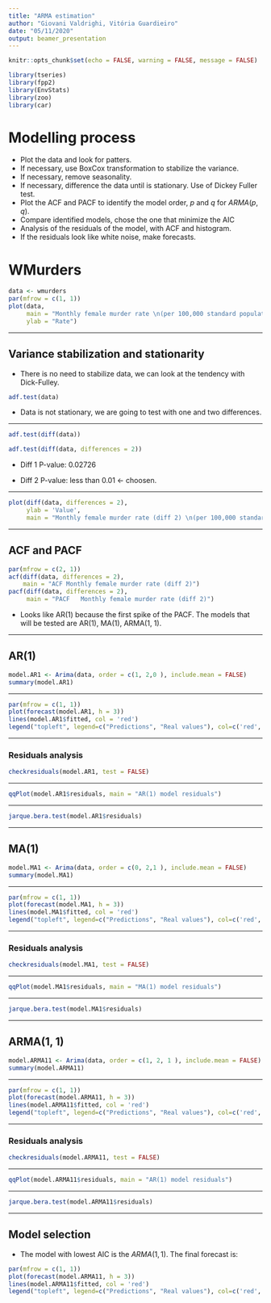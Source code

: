 ```yaml
---
title: "ARMA estimation"
author: "Giovani Valdrighi, Vitória Guardieiro"
date: "05/11/2020"
output: beamer_presentation
---
```


```r
knitr::opts_chunk$set(echo = FALSE, warning = FALSE, message = FALSE)

library(tseries)
library(fpp2)
library(EnvStats)
library(zoo)
library(car)
```

# Modelling process

- Plot the data and look for patters.
- If necessary, use BoxCox transformation to stabilize the variance.
- If necessary, remove seasonality.
- If necessary, difference the data until is stationary. Use of Dickey Fuller test.
- Plot the ACF and PACF to identify the model order, $p$ and $q$ for $ARMA(p, q)$.
- Compare identified models, chose the one that minimize the AIC
- Analysis of the residuals of the model, with ACF and histogram.
- If the residuals look like white noise, make forecasts.

# WMurders

```r
data <- wmurders
par(mfrow = c(1, 1))
plot(data, 
     main = "Monthly female murder rate \n(per 100,000 standard population)", 
     ylab = "Rate")
```

--- 

## Variance stabilization and stationarity

- There is no need to stabilize data, we can look at the tendency with Dick-Fulley.
```r
adf.test(data)
```
- Data is not stationary, we are going to test with one and two differences.

--- 

```r
adf.test(diff(data))
```

```r
adf.test(diff(data, differences = 2))
```
- Diff 1 P-value: 0.02726

- Diff 2 P-value: less than 0.01 <- choosen. 

---

```r
plot(diff(data, differences = 2), 
     ylab = 'Value', 
     main = "Monthly female murder rate (diff 2) \n(per 100,000 standard population)", )
```

---

## ACF and PACF

```r
par(mfrow = c(2, 1))
acf(diff(data, differences = 2),
    main = "ACF Monthly female murder rate (diff 2)")
pacf(diff(data, differences = 2),
     main = "PACF   Monthly female murder rate (diff 2)")
```

- Looks like AR(1) because the first spike of the PACF. The models that will be tested are AR(1), MA(1), ARMA(1, 1).

---

## AR(1)

```r
model.AR1 <- Arima(data, order = c(1, 2,0 ), include.mean = FALSE)
summary(model.AR1)
```

---

```r
par(mfrow = c(1, 1))
plot(forecast(model.AR1, h = 3))
lines(model.AR1$fitted, col = 'red')
legend("topleft", legend=c("Predictions", "Real values"), col=c('red','black'), lty = 1:1, cex=0.8)
```


---

### Residuals analysis

```r
checkresiduals(model.AR1, test = FALSE)
```

---

```r
qqPlot(model.AR1$residuals, main = "AR(1) model residuals")
```

---

```r
jarque.bera.test(model.AR1$residuals)
```

---

## MA(1)

```r
model.MA1 <- Arima(data, order = c(0, 2,1 ), include.mean = FALSE)
summary(model.MA1)
```

---

```r
par(mfrow = c(1, 1))
plot(forecast(model.MA1, h = 3))
lines(model.MA1$fitted, col = 'red')
legend("topleft", legend=c("Predictions", "Real values"), col=c('red','black'), lty = 1:1, cex=0.8)
```

---

### Residuals analysis

```r
checkresiduals(model.MA1, test = FALSE)
```

---

```r
qqPlot(model.MA1$residuals, main = "MA(1) model residuals")
```

---

```r
jarque.bera.test(model.MA1$residuals)
```

---

## ARMA(1, 1)


```r
model.ARMA11 <- Arima(data, order = c(1, 2, 1 ), include.mean = FALSE)
summary(model.ARMA11)
```

---

```r
par(mfrow = c(1, 1))
plot(forecast(model.ARMA11, h = 3))
lines(model.ARMA11$fitted, col = 'red')
legend("topleft", legend=c("Predictions", "Real values"), col=c('red','black'), lty = 1:1, cex=0.8)
```


---

### Residuals analysis

```r
checkresiduals(model.ARMA11, test = FALSE)
```

---

```r
qqPlot(model.ARMA11$residuals, main = "AR(1) model residuals")
```

---

```r
jarque.bera.test(model.ARMA11$residuals)
```

---

## Model selection

- The model with lowest AIC is the $ARMA(1, 1)$. The final forecast is:

```r
par(mfrow = c(1, 1))
plot(forecast(model.ARMA11, h = 3))
lines(model.ARMA11$fitted, col = 'red')
legend("topleft", legend=c("Predictions", "Real values"), col=c('red','black'), lty = 1:1, cex=0.8)
```
